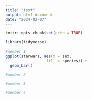 ```yaml
---
title: "test"
output: html_document
date: "2024-02-07"
---
```


```r
knitr::opts_chunk$set(echo = TRUE)
```

```r
library(tidyverse)
```

```r
#member 1 
ggplot(starwars, aes(x = sex, 
                  fill = species)) +
  geom_bar()
```

```r
#member 2
```

```r
#member 3
```

```r
#member 4
```

